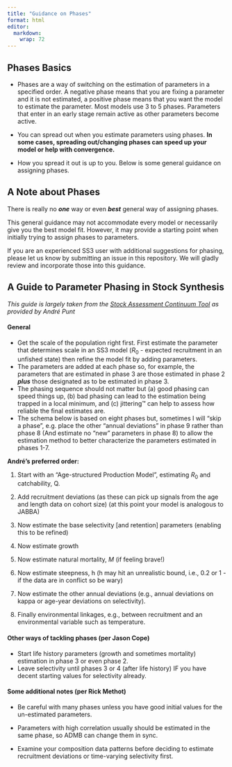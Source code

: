 ```yaml
---
title: "Guidance on Phases"
format: html
editor: 
  markdown: 
    wrap: 72
---
```


## Phases Basics

-   Phases are a way of switching on the estimation of parameters in a
    specified order. A negative phase means that you are fixing a
    parameter and it is not estimated, a positive phase means that you
    want the model to estimate the parameter. Most models use 3 to 5
    phases. Parameters that enter in an early stage remain active as
    other parameters become active.

-   You can spread out when you estimate parameters using phases. **In some cases, 
    spreading out/changing phases can speed up your model or help with convergence.**

-   How you spread it out is up to you. Below is some general guidance
    on assigning phases.

## A Note about Phases

There is really no ***one*** way or even ***best*** general way of
assigning phases.

This general guidance may not accommodate every model or
necessarily give you the best model fit. However, it may provide a
starting point when initially trying to assign phases to parameters.

If you are an experienced SS3 user with additional suggestions for
phasing, please let us know by submitting an issue in this repository.
We will gladly review and incorporate those into this guidance.

## A Guide to Parameter Phasing in Stock Synthesis

*This guide is largely taken from the [Stock Assessment Continuum
Tool](https://github.com/shcaba/SS-DL-tool) as provided by André Punt*

#### General

-   Get the scale of the population right first. First estimate the
    parameter that determines scale in an SS3 model ($R_{0}$ - expected
    recruitment in an unfished state) then refine the model fit by
    adding parameters.
-   The parameters are added at each phase so, for example, the
    parameters that are estimated in phase 3 are those estimated in
    phase 2 ***plus*** those designated as to be estimated in phase 3.
-   The phasing sequence should not matter but (a) good phasing can
    speed things up, (b) bad phasing can lead to the estimation being
    trapped in a local minimum, and (c) jittering™ can help to assess
    how reliable the final estimates are.
-   The schema below is based on eight phases but, sometimes I will
    "skip a phase", e.g. place the other "annual deviations" in phase 9
    rather than phase 8 (And estimate no "new" parameters in phase 8) to
    allow the estimation method to better characterize the parameters
    estimated in phases 1-7.

**André's preferred order:**

1.  Start with an "Age-structured Production Model", estimating $R_{0}$ and
    catchability, Q.

2.  Add recruitment deviations (as these can pick up signals from the
    age and length data on cohort size) (at this point your model is
    analogous to JABBA)

3.  Now estimate the base selectivity \[and retention\] parameters
    (enabling this to be refined)

4.  Now estimate growth

5.  Now estimate natural mortality, $M$ (if feeling brave!)

6.  Now estimate steepness, h (h may hit an unrealistic bound, i.e., 0.2
    or 1 - if the data are in conflict so be wary)

7.  Now estimate the other annual deviations (e.g., annual deviations on
    kappa or age-year deviations on selectivity).

8.  Finally environmental linkages, e.g., between recruitment and an
    environmental variable such as temperature.

#### Other ways of tackling phases (per Jason Cope)

-   Start life history parameters (growth and sometimes mortality) 
    estimation in phase 3 or even phase 2.
-   Leave selectivity until phases 3 or 4 (after life history) IF you
    have decent starting values for selectivity already.

#### Some additional notes (per Rick Methot)

-   Be careful with many phases unless you have good initial values for
    the un-estimated parameters.

-   Parameters with high correlation usually should be estimated in the
    same phase, so ADMB can change them in sync.

-   Examine your composition data patterns before deciding to estimate
    recruitment deviations or time-varying selectivity first.
